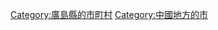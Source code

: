 {{Commonscat|Miyoshi, Hiroshima}}
{{Catmore}}

{{DEFAULTSORT:Miyoshi-shi}}
[[Category:廣島縣的市町村|Category:廣島縣的市町村]]
[[Category:中國地方的市|Category:中國地方的市]]